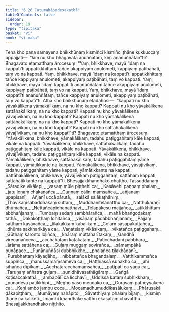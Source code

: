 ```yaml
---
title: "6.26 Catumahāpadesakathā"
tableOfContents: false
sidebar:
  order: 19
type: "tipitaka"
basket: "vi"
book: "vi-maha"
---
```



<DynamicBreadcrumb />

<Division number="305" book="vi-maha">

<Paragraph number="1367" book="vi-maha">
Tena kho pana samayena bhikkhūnaṃ kismiñci kismiñci ṭhāne kukkuccaṃ uppajjati—  “kiṃ nu kho bhagavatā anuññātaṃ, kiṃ ananuññātan”ti? Bhagavato etamatthaṃ ārocesuṃ. “Yaṃ, bhikkhave, mayā ‘idaṃ na kappatī’ti appaṭikkhittaṃ tañce akappiyaṃ anulometi, kappiyaṃ paṭibāhati, taṃ vo na kappati. Yaṃ, bhikkhave, mayā ‘idaṃ na kappatī’ti appaṭikkhittaṃ tañce kappiyaṃ anulometi, akappiyaṃ paṭibāhati, taṃ vo kappati. Yaṃ, bhikkhave, mayā ‘idaṃ kappatī’ti ananuññātaṃ tañce akappiyaṃ anulometi, kappiyaṃ paṭibāhati, taṃ vo na kappati. Yaṃ, bhikkhave, mayā ‘idaṃ kappatī’ti ananuññātaṃ, tañce kappiyaṃ anulometi, akappiyaṃ paṭibāhati, taṃ vo kappatī”ti.
</Paragraph>

<Paragraph number="1368" book="vi-maha">
Atha kho bhikkhūnaṃ etadahosi—  “kappati nu kho yāvakālikena yāmakālikaṃ, na nu kho kappati? Kappati nu kho yāvakālikena sattāhakālikaṃ, na nu kho kappati? Kappati nu kho yāvakālikena yāvajīvikaṃ, na nu kho kappati? Kappati nu kho yāmakālikena sattāhakālikaṃ, na nu kho kappati? Kappati nu kho yāmakālikena yāvajīvikaṃ, na nu kho kappati? Kappati nu kho sattāhakālikena yāvajīvikaṃ, na nu kho kappatī”ti? Bhagavato etamatthaṃ ārocesuṃ.
</Paragraph>

<Paragraph number="1369" book="vi-maha">
“Yāvakālikena, bhikkhave, yāmakālikaṃ, tadahu paṭiggahitaṃ kāle kappati, vikāle na kappati. Yāvakālikena, bhikkhave, sattāhakālikaṃ, tadahu paṭiggahitaṃ kāle kappati, vikāle na kappati. Yāvakālikena, bhikkhave, yāvajīvikaṃ, tadahu paṭiggahitaṃ kāle kappati, vikāle na kappati. Yāmakālikena, bhikkhave, sattāhakālikaṃ, tadahu paṭiggahitaṃ yāme kappati, yāmātikkante na kappati. Yāmakālikena, bhikkhave, yāvajīvikaṃ, tadahu paṭiggahitaṃ yāme kappati, yāmātikkante na kappati. Sattāhakālikena, bhikkhave, yāvajīvikaṃ paṭiggahitaṃ, sattāhaṃ kappati, sattāhātikkante na kappatī”ti.

</Paragraph>
</Division>

<Paragraph number="1370" type="center" book="vi-maha">
Bhesajjakkhandhako chaṭṭho.



</Paragraph>

<Paragraph number="1371" type="center" book="vi-maha">
Tassuddānaṃ


</Paragraph>

<Paragraph number="1372" type="verses" book="vi-maha">
_Sāradike vikālepi,_  
_vasaṃ mūle piṭṭhehi ca;_  
_Kasāvehi paṇṇaṃ phalaṃ,_  
_jatu loṇaṃ chakaṇañca._  

</Paragraph>

<Paragraph number="1373" type="verses" book="vi-maha">
_Cuṇṇaṃ cālini maṃsañca,_  
_añjanaṃ upapisanī;_  
_Añjanī uccāpārutā,_  
_salākā salākaṭhāniṃ._  

</Paragraph>

<Paragraph number="1374" type="verses" book="vi-maha">
_Thavikaṃsabaddhakaṃ suttaṃ,_  
_Muddhanitelanatthu ca;_  
_Natthukaraṇī dhūmañca,_  
_Nettañcāpidhanatthavi._  

</Paragraph>

<Paragraph number="1375" type="verses" book="vi-maha">
_Telapākesu majjañca,_  
_atikkhittaṃ abbhañjanaṃ;_  
_Tumbaṃ sedaṃ sambhārañca,_  
_mahā bhaṅgodakaṃ tathā._  

</Paragraph>

<Paragraph number="1376" type="verses" book="vi-maha">
_Dakakoṭṭhaṃ lohitañca,_  
_visāṇaṃ pādabbhañjanaṃ;_  
_Pajjaṃ satthaṃ kasāvañca,_  
_tilakakkaṃ kabaḷikaṃ._  

</Paragraph>

<Paragraph number="1377" type="verses" book="vi-maha">
_Coḷaṃ sāsapakuṭṭañca,_  
_dhūma sakkharikāya ca;_  
_Vaṇatelaṃ vikāsikaṃ,_  
_vikaṭañca paṭiggahaṃ._  

</Paragraph>

<Paragraph number="1378" type="verses" book="vi-maha">
_Gūthaṃ karonto loḷiñca,_  
_khāraṃ muttaharītakaṃ;_  
_Gandhā virecanañceva,_  
_acchākaṭaṃ kaṭākaṭaṃ._  

</Paragraph>

<Paragraph number="1379" type="verses" book="vi-maha">
_Paṭicchādani pabbhārā,_  
_ārāma sattāhena ca;_  
_Guḷaṃ muggaṃ sovīrañca,_  
_sāmaṃpākā punāpace._  

</Paragraph>

<Paragraph number="1380" type="verses" book="vi-maha">
_Punānuññāsi dubbhikkhe,_  
_phalañca tilakhādanī;_  
_Purebhattaṃ kāyaḍāho,_  
_nibbattañca bhagandalaṃ._  

</Paragraph>

<Paragraph number="1381" type="verses" book="vi-maha">
_Vatthikammañca suppiñca,_  
_manussamaṃsameva ca;_  
_Hatthiassā sunakho ca,_  
_ahi sīhañca dīpikaṃ._  

</Paragraph>

<Paragraph number="1382" type="verses" book="vi-maha">
_Acchataracchamaṃsañca,_  
_paṭipāṭi ca yāgu ca;_  
_Taruṇaṃ aññatra guḷaṃ,_  
_sunidhāvasathāgāraṃ._  

</Paragraph>

<Paragraph number="1383" type="verses" book="vi-maha">
_Gaṅgā koṭisaccakathā,_  
_ambapālī ca licchavī;_  
_Uddissa kataṃ subhikkhaṃ,_  
_punadeva paṭikkhipi._  

</Paragraph>

<Paragraph number="1384" type="verses" book="vi-maha">
_Megho yaso meṇḍako ca,_  
_Gorasaṃ pātheyyakena ca;_  
_Keṇi ambo jambu coca,_  
_Mocamadhumuddikasālukaṃ._  

</Paragraph>

<Paragraph number="1385" type="verses" book="vi-maha">
_Phārusakā ḍākapiṭṭhaṃ,_  
_ātumāyaṃ nahāpito;_  
_Sāvatthiyaṃ phalaṃ bījaṃ,_  
_kismiṃ ṭhāne ca kāliketi._  


</Paragraph>

<Paragraph number="1386" type="center" book="vi-maha">
Imamhi khandhake vatthū ekasataṃ chavatthu.



</Paragraph>

<Paragraph number="1387" type="center" book="vi-maha">
Bhesajjakkhandhako niṭṭhito.
</Paragraph>